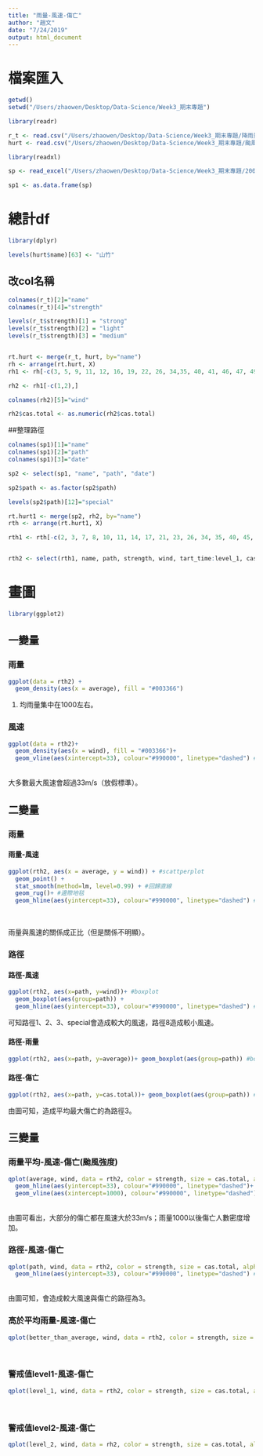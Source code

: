 ```yaml
---
title: "雨量-風速-傷亡"
author: "趙文"
date: "7/24/2019"
output: html_document
---
```

# 檔案匯入
```r

getwd()
setwd("/Users/zhaowen/Desktop/Data-Science/Week3_期末專題")

library(readr)

r_t <- read.csv("/Users/zhaowen/Desktop/Data-Science/Week3_期末專題/降雨量-颱風.csv")
hurt <- read.csv("/Users/zhaowen/Desktop/Data-Science/Week3_期末專題/颱風傷亡.csv")

library(readxl)

sp <- read_excel("/Users/zhaowen/Desktop/Data-Science/Week3_期末專題/2000.xlsx")

sp1 <- as.data.frame(sp)

```

# 總計df
```r

library(dplyr)

levels(hurt$name)[63] <- "山竹"

```

## 改col名稱
```r

colnames(r_t)[2]="name"
colnames(r_t)[4]="strength"

levels(r_t$strength)[1] = "strong"
levels(r_t$strength)[2] = "light"
levels(r_t$strength)[3] = "medium"


rt.hurt <- merge(r_t, hurt, by="name")
rh <- arrange(rt.hurt, X)
rh1 <- rh[-c(3, 5, 9, 11, 12, 16, 19, 22, 26, 34,35, 40, 41, 46, 47, 49, 53, 56, 57, 59, 61, 66, 68, 72, 75, 83, 87, 92, 93, 97, 99, 102, 103, 108,111, 116, 121, 124, 129, 133, 135, 137),]

rh2 <- rh1[-c(1,2),]

colnames(rh2)[5]="wind"

rh2$cas.total <- as.numeric(rh2$cas.total)

```

##整理路徑
```r

colnames(sp1)[1]="name"
colnames(sp1)[2]="path"
colnames(sp1)[3]="date"

sp2 <- select(sp1, "name", "path", "date")

sp2$path <- as.factor(sp2$path)

levels(sp2$path)[12]="special"

rt.hurt1 <- merge(sp2, rh2, by="name")
rth <- arrange(rt.hurt1, X)

rth1 <- rth[-c(2, 3, 7, 8, 10, 11, 14, 17, 21, 23, 26, 34, 35, 40, 45, 47, 48, 51, 55, 56, 58, 61, 65, 66, 70, 74, 82, 86, 90, 91, 94, 97, 100, 102, 103, 109, 111, 113, 118, 124, 129, 133, 135, 137),]


rth2 <- select(rth1, name, path, strength, wind, tart_time:level_1, cas.total:"equi.其他" )

```

# 畫圖
```r

library(ggplot2)

```

## 一變量
### 雨量
```r

ggplot(data = rth2) +
  geom_density(aes(x = average), fill = "#003366") 

```
1. 均雨量集中在1000左右。

### 風速
```r

ggplot(data = rth2)+
  geom_density(aes(x = wind), fill = "#003366")+
  geom_vline(aes(xintercept=33), colour="#990000", linetype="dashed") #風速33m/s

```
<br>
大多數最大風速會超過33m/s（放假標準）。

## 二變量
### 雨量
#### 雨量-風速
```r

ggplot(rth2, aes(x = average, y = wind)) + #scattperplot
  geom_point() + 
  stat_smooth(method=lm, level=0.99) + #回歸直線
  geom_rug()+ #邊際地毯
  geom_hline(aes(yintercept=33), colour="#990000", linetype="dashed") #風速33m/s
  
```
<br>
雨量與風速的關係成正比（但是關係不明顯）。

### 路徑
#### 路徑-風速
```r

ggplot(rth2, aes(x=path, y=wind))+ #boxplot
  geom_boxplot(aes(group=path)) +
  geom_hline(aes(yintercept=33), colour="#990000", linetype="dashed") #風速33m/s

```
可知路徑1、2、3、special會造成較大的風速，路徑8造成較小風速。

#### 路徑-雨量
```r

ggplot(rth2, aes(x=path, y=average))+ geom_boxplot(aes(group=path)) #boxplot

```

#### 路徑-傷亡
```r

ggplot(rth2, aes(x=path, y=cas.total))+ geom_boxplot(aes(group=path)) #boxplot

```
由圖可知，造成平均最大傷亡的為路徑3。

## 三變量
### 雨量平均-風速-傷亡(颱風強度)
```r

qplot(average, wind, data = rth2, color = strength, size = cas.total, alpha = I(0.7))+ #scattperplot
  geom_hline(aes(yintercept=33), colour="#990000", linetype="dashed")+ #風速33m/s
  geom_vline(aes(xintercept=1000), colour="#990000", linetype="dashed")

```
<br>
由圖可看出，大部分的傷亡都在風速大於33m/s；雨量1000以後傷亡人數密度增加。

### 路徑-風速-傷亡
```r

qplot(path, wind, data = rth2, color = strength, size = cas.total, alpha = I(0.7)) + #scattperplot
  geom_hline(aes(yintercept=33), colour="#990000", linetype="dashed") #風速33m/s

```
<br>
由圖可知，會造成較大風速與傷亡的路徑為3。

### 高於平均雨量-風速-傷亡
```r

qplot(better_than_average, wind, data = rth2, color = strength, size = cas.total, alpha = I(0.7))#scattperplot

```
<br>

### 警戒值level1-風速-傷亡
```r

qplot(level_1, wind, data = rth2, color = strength, size = cas.total, alpha = I(0.7))#scattperplot

```
<br>

### 警戒值level2-風速-傷亡
```r

qplot(level_2, wind, data = rh2, color = strength, size = cas.total, alpha = I(0.7))

```
<br>


  